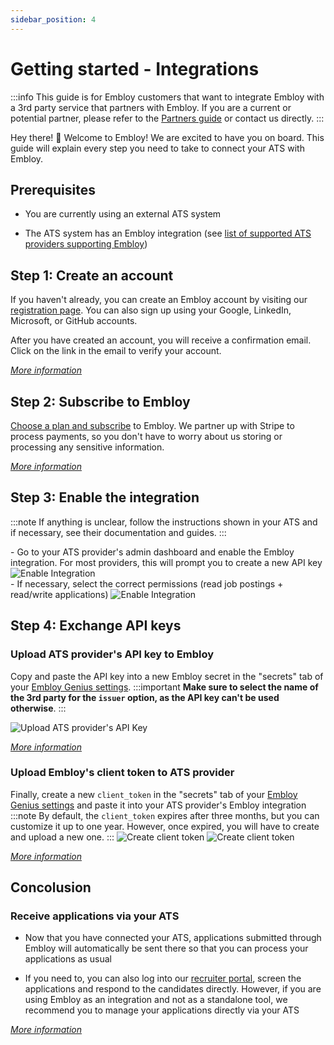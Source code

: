 ```yaml
---
sidebar_position: 4
---
```


# Getting started - Integrations

:::info
This guide is for Embloy customers that want to integrate Embloy with a 3rd party service that partners with Embloy. If you are a current or potential partner, please refer to the [Partners guide](/docs/guides/get-started-partners) or contact us directly.
:::

Hey there! 👋 Welcome to Embloy! We are excited to have you on board. This guide will explain every step you need to take to connect your ATS with Embloy.

## Prerequisites

- You are currently using an external ATS system

- The ATS system has an Embloy integration (see [list of supported ATS providers supporting Embloy](/docs/genius/integrations/supported_integrations))

## Step 1: Create an account

If you haven't already, you can create an Embloy account by visiting our [registration page](https://embloy.com/register). You can also sign up using your Google, LinkedIn, Microsoft, or GitHub accounts.

After you have created an account, you will receive a confirmation email. Click on the link in the email to verify your account.

_[More information](/docs/category/account)_

## Step 2: Subscribe to Embloy

[Choose a plan and subscribe](https://genius.embloy.com/settings?tab=billing) to Embloy. We partner up with Stripe to process payments, so you don't have to worry about us storing or processing any sensitive information.

_[More information](/docs/category/subscriptions)_



## Step 3: Enable the integration

  :::note
  If anything is unclear, follow the instructions shown in your ATS and if necessary, see their documentation and guides.
  :::

<div style={{ display: "flex", justifyContent: "space-between" }}>
  <div style={{ display: "flex flex-col", width: "90%" }}>
    - Go to your ATS provider's admin dashboard and enable the Embloy integration. For most providers, this will prompt you to create a new API key
    <img
      src={require("./enable-integration.png").default}
      alt="Enable Integration"
      style={{ marginTop: "2%", width: "100%", height: "100%" }}/>
  </div>
  <div style={{ display: "flex flex-col", width: "90%" }}>
    - If necessary, select the correct permissions (read job postings + read/write applications)
    <img
      src={require("./enable-integration-2.png").default}
      alt="Enable Integration"
      style={{ marginTop: "2%", width: "100%", height: "100%" }}/>
  </div>
</div>

## Step 4: Exchange API keys

### Upload ATS provider's API key to Embloy

Copy and paste the API key into a new Embloy secret in the "secrets" tab of your [Embloy Genius settings](https://genius.embloy.com/settings?tab=secrets). 
  :::important
  **Make sure to select the name of the 3rd party for the `issuer` option, as the API key can't be used otherwise**.
  :::

  ![Upload ATS provider's API Key](./upload-secret.png)

_[More information](/docs/core/tokens/secrets#upload-3rd-party-api-keys)_

### Upload Embloy's client token to ATS provider 

Finally, create a new `client_token` in the "secrets" tab of your [Embloy Genius settings](https://genius.embloy.com/settings?tab=secrets) and paste it into your ATS provider's Embloy integration 
  :::note
  By default, the `client_token` expires after three months, but you can customize it up to one year. However, once expired, you will have to create and upload a new one.
  :::
![Create client token](./create-client_token.png)
![Create client token](./create-client_token-2.png)

_[More information](/docs/core/tokens/token_info#client-token)_

## Concolusion

### Receive applications via your ATS

- Now that you have connected your ATS, applications submitted through Embloy will automatically be sent there so that you can process your applications as usual

- If you need to, you can also log into our [recruiter portal](https://genius.embloy.com/), screen the applications and respond to the candidates directly. However, if you are using Embloy as an integration and not as a standalone tool, we recommend you to manage your applications directly via your ATS

_[More information](/docs/category/manage-applications/)_
